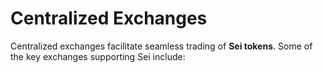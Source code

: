 

# Centralized Exchanges

Centralized exchanges facilitate seamless trading of **Sei tokens**. Some of the key exchanges supporting Sei include:

<AppCardsGridCategory category="centralized%20exchange" />

<AppCardsGrid tags={[Tag.CEX]} />
